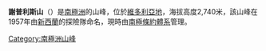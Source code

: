 {{Coord|77|26|S|160|24|E|display=title}}

'''謝普利斯山'''（{{lang-en|Shapeless Mountain}}）是[[南極洲|南極洲]]的山峰，位於[[維多利亞地|維多利亞地]]，海拔高度2,740米，該山峰在1957年由[[新西蘭|新西蘭]]的探險隊命名，現時由[[南極條約體系|南極條約體系]]管理。

{{DEFAULTSORT:Shapeless Mountain}}
[[Category:南極洲山峰|Category:南極洲山峰]]


{{ScottCoast-geo-stub}}